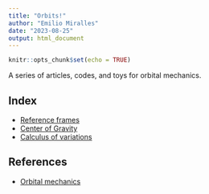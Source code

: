 ```yaml
---
title: "Orbits!"
author: "Emilio Miralles"
date: "2023-08-25"
output: html_document
---
```


```r
knitr::opts_chunk$set(echo = TRUE)
```

A series of articles, codes, and toys for orbital mechanics.

## Index

- [Reference frames](./orbits.html)
- [Center of Gravity](./orbits2.html)
- [Calculus of variations](./landau.html)

## References

- [Orbital mechanics](https://orbital-mechanics.space)
